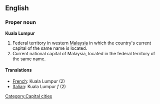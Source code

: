 {{wikipedia}}
==English==

===Proper noun===
'''Kuala Lumpur'''
# Federal territory in western [[Malaysia]] in which the country's current capital of the same name is located.
# Current national capital of Malaysia, located in the federal territory of the same name.

====Translations====
*[[French]]: Kuala Lumpur (2)
*[[Italian]]: Kuala Lumpur ''f'' (2)

[[Category:Capital cities]]